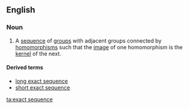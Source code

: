 ==English==
{{wikipedia}}
===Noun===
{{en-noun|head=[[exact]] [[sequence]]}}

# {{context|algebra}} A [[sequence]] of [[group]]s with adjacent groups connected by [[homomorphism]]s such that the [[image]] of one homomorphism is the [[kernel]] of the next.

====Derived terms====
* [[long exact sequence]]
* [[short exact sequence]]

[[ta:exact sequence]]